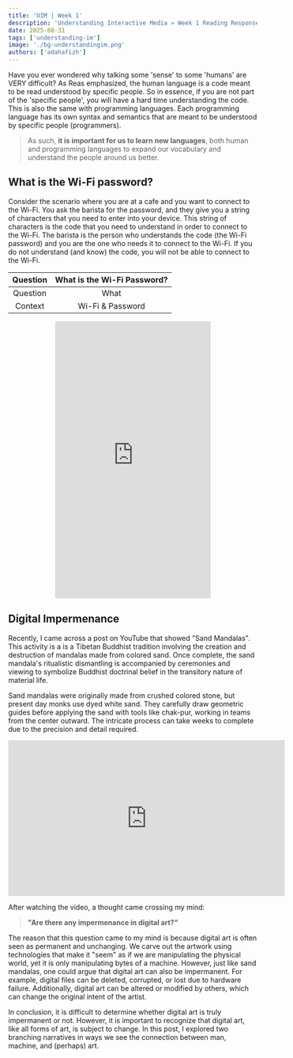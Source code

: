 ```yaml
---
title: 'UIM | Week 1'
description: 'Understanding Interactive Media » Week 1 Reading Responses'
date: 2025-08-31
tags: ['understanding-im']
image: './bg-understandingim.png'
authors: ['adahafizh']
---
```



Have you ever wondered why talking some 'sense' to some 'humans' are VERY difficult? 
As Reas emphasized, the human language is a code meant to be read understood by specific people. So in essence, if you are not part of the 'specific people', you will have a hard time understanding the code.
This is also the same with programming languages. Each programming language has its own syntax and semantics that are meant to be understood by specific people (programmers).

> As such, **it is important for us to learn new languages**, both human and programming languages to expand our vocabulary and understand the people around us better.

## What is the Wi-Fi password?

Consider the scenario where you are at a cafe and you want to connect to the Wi-Fi. You ask the barista for the password, and they give you a string of characters that you need to enter into your device. This string of characters is the code that you need to understand in order to connect to the Wi-Fi.
The barista is the person who understands the code (the Wi-Fi password) and you are the one who needs it to connect to the Wi-Fi. If you do not understand (and know) the code, you will not be able to connect to the Wi-Fi.

 | Question | What is the Wi-Fi Password? |
 |:-:|:-:|
 | <span class="flex items-center gap-2 border-lime-500 dark:bg-lime-950/10 text-lime-700 dark:text-lime-300 px-2 py-1 border-l-4"><Icon name="lucide:help-circle"/> Question </span> | What |
 |<span class="flex items-center gap-2 border-purple-500 dark:bg-purple-950/10 text-purple-700 dark:text-purple-300 px-2 py-1 border-l-4"><Icon name="lucide:book-open" /> Context </span> | Wi-Fi & Password|


<div align="center">
    <iframe width="315" height="560"
    src="https://www.youtube.com/embed/khqUEd9Aqp4"
    title="Wi-Fi Password Meme"
    frameborder="0"
    allow="accelerometer; autoplay; clipboard-write; encrypted-media; gyroscope; picture-in-picture; web-share"
    allowfullscreen></iframe>
</div>

## Digital Impermenance

Recently, I came across a post on YouTube that showed "Sand Mandalas". This activity is a is a Tibetan Buddhist tradition involving the creation and destruction of mandalas made from colored sand. Once complete, the sand mandala's ritualistic dismantling is accompanied by ceremonies and viewing to symbolize Buddhist doctrinal belief in the transitory nature of material life. 

Sand mandalas were originally made from crushed colored stone, but present day monks use dyed white sand. They carefully draw geometric guides before applying the sand with tools like chak-pur, working in teams from the center outward. The intricate process can take weeks to complete due to the precision and detail required.

<div align="center">
    <iframe width="560" height="315" src="https://www.youtube.com/embed/8ov4-Fwhy5o?si=hHM9nsMrqN50GDsd" title="YouTube video player" frameborder="0" allow="accelerometer; autoplay; clipboard-write; encrypted-media; gyroscope; picture-in-picture; web-share" referrerpolicy="strict-origin-when-cross-origin" allowfullscreen></iframe>
</div>

After watching the video, a thought came crossing my mind:

> **"Are there any impermenance in digital art?"**

The reason that this question came to my mind is because digital art is often seen as permanent and unchanging. We carve out the artwork using technologies that make it "seem" as if we are manipulating the physical world, yet it is only manipulating bytes of a machine. However, just like sand mandalas, one could argue that digital art can also be impermanent. For example, digital files can be deleted, corrupted, or lost due to hardware failure. Additionally, digital art can be altered or modified by others, which can change the original intent of the artist. 

In conclusion, it is difficult to determine whether digital art is truly impermanent or not. However, it is important to recognize that digital art, like all forms of art, is subject to change. In this post, I explored two branching narratives in ways we see the connection between man, machine, and (perhaps) art.







